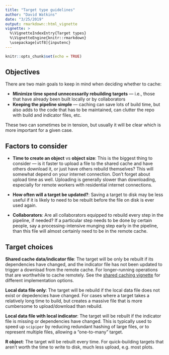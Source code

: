```yaml
---
title: "Target type guidelines"
author: "David Watkins"
date: "3/25/2019"
output: rmarkdown::html_vignette
vignette: >
  %\VignetteIndexEntry{Target types}
  %\VignetteEngine{knitr::rmarkdown}
  \usepackage[utf8]{inputenc}
---
```


```r
knitr::opts_chunk$set(echo = TRUE)
```

## Objectives
There are two main goals to keep in mind when deciding whether to cache:
 
 - **Minimize time spend unnecessarily rebuilding targets** --- i.e., those that have already been built locally or by collaborators
 - **Keeping the pipeline simple** --- caching can save lots of build time, but also adds to the code that has to be maintained, can clutter the repo with build and indicator files, etc.
 
 These two can sometimes be in tension, but usually it will be clear which is more important for a given case.
 
## Factors to consider

 - **Time to create an object** vs **object size**: This is the biggest thing to consider --- is it faster to upload a file to the shared cache and have others download it, or just have others rebuild themselves?  This will somewhat depend on your internet connection.  Don't forget about upload time as well.  Uploading is generally slower than downloading, especially for remote workers with residential internet connections.   
 
 - **How often will a target be updated?**:  Saving a target to disk may be less useful if it is likely to need to be rebuilt before the file on disk is ever used again.
 
 - **Collaborators**: Are all collaborators equipped to rebuild every step in the pipeline, if needed?  If a particular step needs to be done by certain people, say a processing-intensive munging step early in the pipeline, than this file will almost certainly need to be in the remote cache.
 
 

## Target choices

**Shared cache data/indicator file**: The target will be only be rebuilt if its dependencies have changed, and the indicator file has not been updated to trigger a download from the remote cache. For longer-running operations that are worthwhile to cache remotely.  See the [shared caching vignette](shared_cache.html) for different implementation options.

**Local data file only**:  The target will be rebuild if the local data file does not exist or depedencies have changed.  For cases where a target takes a relatively long time to build, but creates a massive file that is more cumbersome to upload/download than rebuild.  

**Local data file with local indicator**: The target will be rebuilt if the indicator file is missing or dependencies have changed.  This is typically used to speed up `scipiper` by reducing redundant hashing of large files, or to represent multiple files, allowing a "one-to-many" target.

**R object**: The target will be rebuilt every time.  For quick-building targets that aren't worth the time to write to disk, much less upload, e.g. most plots.  





 
 
